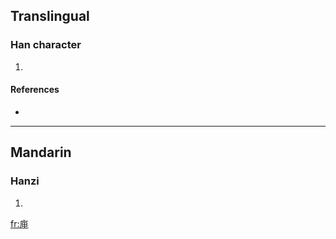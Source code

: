 ==Translingual==

===Han character===
{{Han char|rn=53|rad=广|as=04|sn=7|four=|canj=戈田中 (IWL)}}

# {{defn|Han|sort=广04}}

====References====
* {{Han ref|kx=0344.180|dkj=09274|dj=0654.060|hdz=20877.040|uh=5E98|ud=24216}}

----

==Mandarin==

===Hanzi===
{{cmn-hanzi|pin=[[yā]] ([[ya1]])|wg=ya<sup>1</sup>}}

# {{defn|Mandarin}}

[[fr:庘]]